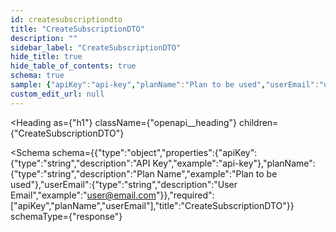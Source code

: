 ```yaml
---
id: createsubscriptiondto
title: "CreateSubscriptionDTO"
description: ""
sidebar_label: "CreateSubscriptionDTO"
hide_title: true
hide_table_of_contents: true
schema: true
sample: {"apiKey":"api-key","planName":"Plan to be used","userEmail":"user@email.com"}
custom_edit_url: null
---
```



<Heading
  as={"h1"}
  className={"openapi__heading"}
  children={"CreateSubscriptionDTO"}
>
</Heading>





<Schema
  schema={{"type":"object","properties":{"apiKey":{"type":"string","description":"API Key","example":"api-key"},"planName":{"type":"string","description":"Plan Name","example":"Plan to be used"},"userEmail":{"type":"string","description":"User Email","example":"user@email.com"}},"required":["apiKey","planName","userEmail"],"title":"CreateSubscriptionDTO"}}
  schemaType={"response"}
>
  
</Schema>
            